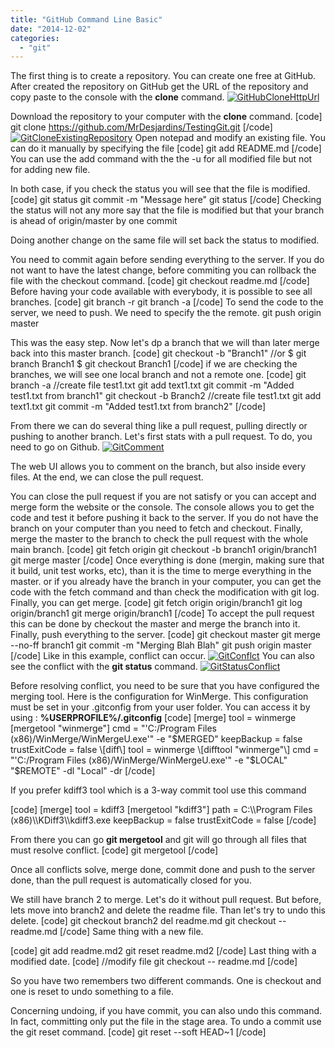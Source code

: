 ```yaml
---
title: "GitHub Command Line Basic"
date: "2014-12-02"
categories: 
  - "git"
---
```


The first thing is to create a repository. You can create one free at GitHub. After created the repository on GitHub get the URL of the repository and copy paste to the console with the **clone** command. [![GitHubCloneHttpUrl](http://patrickdesjardins.com/blog/wp-content/uploads/2014/12/GitHubCloneHttpUrl-400x247.png)](http://patrickdesjardins.com/blog/github-command-line-basic/githubclonehttpurl)

Download the repository to your computer with the **clone** command. \[code\] git clone https://github.com/MrDesjardins/TestingGit.git \[/code\] [![GitCloneExistingRepository](http://patrickdesjardins.com/blog/wp-content/uploads/2014/12/GitCloneExistingRepository-400x66.png)](http://patrickdesjardins.com/blog/github-command-line-basic/gitcloneexistingrepository) Open notepad and modify an existing file. You can do it manually by specifying the file \[code\] git add README.md \[/code\] You can use the add command with the the -u for all modified file but not for adding new file.

In both case, if you check the status you will see that the file is modified. \[code\] git status git commit -m "Message here" git status \[/code\] Checking the status will not any more say that the file is modified but that your branch is ahead of origin/master by one commit

Doing another change on the same file will set back the status to modified.

You need to commit again before sending everything to the server. If you do not want to have the latest change, before commiting you can rollback the file with the checkout command. \[code\] git checkout readme.md \[/code\] Before having your code available with everybody, it is possible to see all branches. \[code\] git branch -r git branch -a \[/code\] To send the code to the server, we need to push. We need to specify the the remote. git push origin master

This was the easy step. Now let's dp a branch that we will than later merge back into this master branch. \[code\] git checkout -b "Branch1" //or $ git branch Branch1 $ git checkout Branch1 \[/code\] if we are checking the branches, we will see one local branch and not a remote one. \[code\] git branch -a //create file test1.txt git add text1.txt git commit -m "Added test1.txt from branch1" git checkout -b Branch2 //create file test1.txt git add text1.txt git commit -m "Added test1.txt from branch2" \[/code\]

From there we can do several thing like a pull request, pulling directly or pushing to another branch. Let's first stats with a pull request. To do, you need to go on Github. [![GitComment](http://patrickdesjardins.com/blog/wp-content/uploads/2014/12/GitComment-336x400.png)](http://patrickdesjardins.com/blog/github-command-line-basic/gitcomment)

The web UI allows you to comment on the branch, but also inside every files. At the end, we can close the pull request.

You can close the pull request if you are not satisfy or you can accept and merge form the website or the console. The console allows you to get the code and test it before pushing it back to the server. If you do not have the branch on your computer than you need to fetch and checkout. Finally, merge the master to the branch to check the pull request with the whole main branch. \[code\] git fetch origin git checkout -b branch1 origin/branch1 git merge master \[/code\] Once everything is done (mergin, making sure that it build, unit test works, etc), than it is the time to merge everything in the master. or if you already have the branch in your computer, you can get the code with the fetch command and than check the modification with git log. Finally, you can get merge. \[code\] git fetch origin origin/branch1 git log origin/branch1 git merge origin/branch1 \[/code\] To accept the pull request this can be done by checkout the master and merge the branch into it. Finally, push everything to the server. \[code\] git checkout master git merge --no-ff branch1 git commit -m "Merging Blah Blah" git push origin master \[/code\] Like in this example, conflict can occur. [![GitConflct](http://patrickdesjardins.com/blog/wp-content/uploads/2014/12/GitConflct-400x48.png)](http://patrickdesjardins.com/blog/github-command-line-basic/gitconflct) You can also see the conflict with the **git status** command. [![GitStatusConflict](http://patrickdesjardins.com/blog/wp-content/uploads/2014/12/GitStatusConflict-400x149.png)](http://patrickdesjardins.com/blog/github-command-line-basic/gitstatusconflict)

Before resolving conflict, you need to be sure that you have configured the merging tool. Here is the configuration for WinMerge. This configuration must be set in your .gitconfig from your user folder. You can access it by using : **%USERPROFILE%/.gitconfig** \[code\] \[merge\] tool = winmerge \[mergetool "winmerge"\] cmd = "'C:/Program Files (x86)/WinMerge/WinMergeU.exe'" -e "$MERGED" keepBackup = false trustExitCode = false \[diff\] tool = winmerge \[difftool "winmerge"\] cmd = "'C:/Program Files (x86)/WinMerge/WinMergeU.exe'" -e "$LOCAL" "$REMOTE" -dl "Local" -dr \[/code\]

If you prefer kdiff3 tool which is a 3-way commit tool use this command

\[code\] \[merge\] tool = kdiff3 \[mergetool "kdiff3"\] path = C:\\\\Program Files (x86)\\\\KDiff3\\\\kdiff3.exe keepBackup = false trustExitCode = false \[/code\]

From there you can go **git mergetool** and git will go through all files that must resolve conflict. \[code\] git mergetool \[/code\]

Once all conflicts solve, merge done, commit done and push to the server done, than the pull request is automatically closed for you.

We still have branch 2 to merge. Let's do it without pull request. But before, lets move into branch2 and delete the readme file. Than let's try to undo this delete. \[code\] git checkout branch2 del readme.md git checkout -- readme.md \[/code\] Same thing with a new file.

\[code\] git add readme.md2 git reset readme.md2 \[/code\] Last thing with a modified date. \[code\] //modify file git checkout -- readme.md \[/code\]

So you have two remembers two different commands. One is checkout and one is reset to undo something to a file.

Concerning undoing, if you have commit, you can also undo this command. In fact, committing only put the file in the stage area. To undo a commit use the git reset command. \[code\] git reset --soft HEAD~1 \[/code\]
